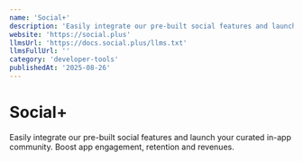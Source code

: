 ```yaml
---
name: 'Social+'
description: 'Easily integrate our pre-built social features and launch your curated in-app community. Boost app engagement, retention and revenues.'
website: 'https://social.plus'
llmsUrl: 'https://docs.social.plus/llms.txt'
llmsFullUrl: ''
category: 'developer-tools'
publishedAt: '2025-08-26'
---
```


# Social+

Easily integrate our pre-built social features and launch your curated in-app community. Boost app engagement, retention and revenues.
